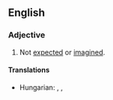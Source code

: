 ==English==

===Adjective===
{{en-adj}}

# Not [[expected]] or [[imagined]].

====Translations====
{{trans-top|not expected or imagined}}
* Hungarian: {{t|hu|[[nem]] [[remélt]]}}, {{t|hu|[[nem]] [[várt]]}}, {{t|hu|váratlan}}
{{trans-mid}}
{{trans-bottom}}